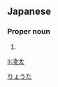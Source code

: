 ==Japanese==
{{ja-kanjitab|凌|太}}

===Proper noun===
{{ja-pos|proper|りょうた}}

# {{given name|male|lang=ja}}

[[Category:Japanese male given names|りょうた]]

[[li:凌太]]